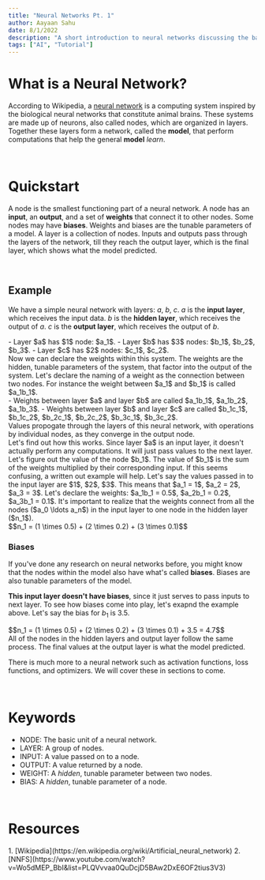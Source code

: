 ```yaml
---
title: "Neural Networks Pt. 1"
author: Aayaan Sahu
date: 8/1/2022
description: "A short introduction to neural networks discussing the basics"
tags: ["AI", "Tutorial"]
---
```


# What is a Neural Network?

According to Wikipedia, a
<span className="text-blue-500">[neural network](https://en.wikipedia.org/wiki/Artificial_neural_network)</span>
is a computing system inspired by the biological neural networks that constitute
animal brains. These systems are made up of neurons, also called nodes, which are
organized in layers. Together these layers form a network, called the **model**,
that perform computations that help the general **model** *learn*.

<br />

# Quickstart

A node is the smallest functioning part of a neural network. A node has an **input**,
an **output**, and a set of **weights** that connect it to other nodes. Some nodes
may have **biases**. Weights and biases are the tunable parameters of a model. A
layer is a collection of nodes. Inputs and outputs pass through the layers of the
network, till they reach the output layer, which is the final layer, which shows what
the model predicted.

<br />

## Example

We have a simple neural network with layers: $a$, $b$, $c$. $a$ is the **input layer**,
which receives the input data. $b$ is the **hidden layer**, which receives the output
of $a$. $c$ is the **output layer**, which receives the output of $b$.

<div style={{ marginLeft: "2rem" }}>
- Layer $a$ has $1$ node: $a_1$.
- Layer $b$ has $3$ nodes: $b_1$, $b_2$, $b_3$.
- Layer $c$ has $2$ nodes: $c_1$, $c_2$.
</div>
Now we can declare the weights within this system. The weights are the hidden, tunable
parameters of the system, that factor into the output of the system. Let's declare
the naming of a weight as the connection between two nodes. For instance the weight
between $a_1$ and $b_1$ is called $a_1b_1$.
<div style={{ marginLeft: "2rem" }}>
- Weights between layer $a$ and layer $b$ are called $a_1b_1$, $a_1b_2$, $a_1b_3$.
- Weights between layer $b$ and layer $c$ are called $b_1c_1$, $b_1c_2$, $b_2c_1$, $b_2c_2$, $b_3c_1$, $b_3c_2$.
</div>
Values propogate through the layers of this neural network, with operations by individual
nodes, as they converge in the output node.
<br />
Let's find out how this works. Since layer $a$ is an input layer, it doesn't actually
perform any computations. It will just pass values to the next layer. Let's figure
out the value of the node $b_1$. The value of $b_1$ is the sum of the weights multiplied
by their corresponding input. If this seems confusing, a written out example will
help. Let's say the values passed in to the input layer are $1$, $2$, $3$. This means
that $a_1 = 1$, $a_2 = 2$, $a_3 = 3$. Let's declare the weights: $a_1b_1 = 0.5$,
$a_2b_1 = 0.2$, $a_3b_1 = 0.1$. It's important to realize that the weights connect
from all the nodes ($a_0 \ldots a_n$) in the input layer to one node in the hidden
layer ($n_1$).
<div className="pt-4 pb-4 text-center">
  $$n_1 = (1 \times 0.5) + (2 \times 0.2) + (3 \times 0.1)$$
</div>

### Biases

If you've done any research on neural networks before, you might know that the nodes within
the model also have what's called **biases**. Biases are also tunable parameters of the model.

<strong>This input layer doesn't have biases</strong>, since it just serves to
pass inputs to next layer. To see how biases come into play, let's exapnd the
example above. Let's say the bias for $b_1$ is $3.5$.
<div className="pt-4 pb-4 text-center">
  $$n_1 = (1 \times 0.5) + (2 \times 0.2) + (3 \times 0.1) + 3.5 = 4.7$$
</div>
All of the nodes in the hidden layers and output layer follow the same process.
The final values at the output layer is what the model predicted.

<br />

<p className="font-semibold">There is much more to a neural network such as activation functions,
loss functions, and optimizers. We will cover these in sections to come.</p>

<br />

# Keywords
- NODE: The basic unit of a neural network.
- LAYER: A group of nodes.
- INPUT: A value passed on to a node.
- OUTPUT: A value returned by a node.
- WEIGHT: A *hidden*, tunable parameter between two nodes.
- BIAS: A *hidden*, tunable parameter of a node.

<br />

# Resources
<div className="text-blue-500">
1. [Wikipedia](https://en.wikipedia.org/wiki/Artificial_neural_network)
2. [NNFS](https://www.youtube.com/watch?v=Wo5dMEP_BbI&list=PLQVvvaa0QuDcjD5BAw2DxE6OF2tius3V3)
</div>
